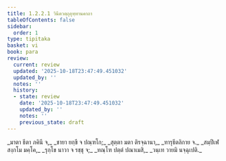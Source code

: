 ```yaml
---
title: 1.2.2.1 วินีตวตฺถุอุทฺทานคาถา
tableOfContents: false
sidebar:
  order: 1
type: tipitaka
basket: vi
book: para
review:
  current: review
  updated: '2025-10-18T23:47:49.451032'
  updated_by: ''
  notes: ''
  history:
  - state: review
    date: '2025-10-18T23:47:49.451032'
    updated_by: ''
    notes: ''
    previous_state: draft
---
```



<DynamicBreadcrumb />


<ReviewStatus review={frontmatter.review} showDetails={true} />

<HypothesisAnnotation frontmatter={frontmatter} />

<Paragraph number="1111" type="verses" book="para">
_มาตา ธีตา ภคินี จ,_  
_ชายา ยกฺขี จ ปณฺฑโก;_  
_สุตฺตา มตา ติรจฺฉานา,_  
_ทารุธีตลิกาย จ._  

</Paragraph>

<Paragraph number="1112" type="verses" book="para">
_สมฺปีเฬ สงฺกโม มคฺโค,_  
_รุกฺโข นาวา จ รชฺชุ จ;_  
_ทณฺโฑ ปตฺตํ ปณาเมสิ,_  
_วนฺเท วายมิ นจฺฉุเปติ._
</Paragraph>